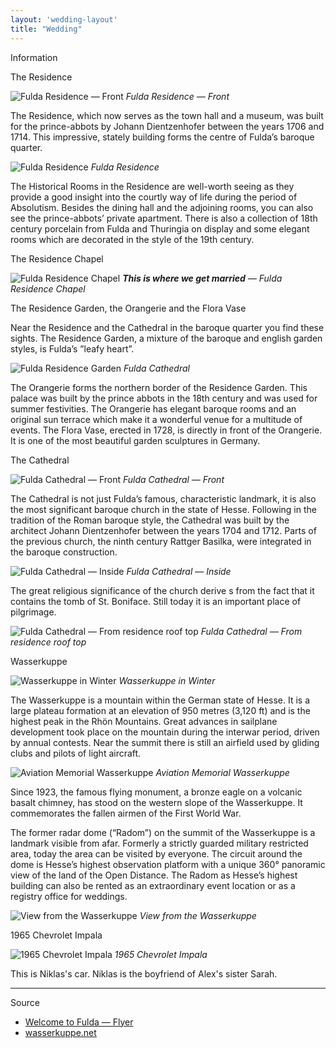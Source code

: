 ```yaml
---
layout: 'wedding-layout'
title: "Wedding"
---
```



<Heading as="h1" query="info" className="font-serif">Information</Heading>

<Heading as="h2" query="residence" className="font-serif">The Residence</Heading>

![Fulda Residence &mdash; Front](/static/img/wedding/fulda-stadtschloss-front.jpg)
*Fulda Residence &mdash; Front*

The Residence, which now serves as the town hall and a museum, was built for the prince-abbots by Johann Dientzenhofer between the years 1706 and 1714. This impressive, stately building forms the centre of Fulda’s baroque quarter.

![Fulda Residence](/static/img/wedding/stadtschloss.jpg)
*Fulda Residence*

The Historical Rooms in the Residence are well-worth seeing as they provide a good insight into the courtly way of life during the period of Absolutism. Besides the dining hall and the adjoining rooms, you can also see the prince-abbots’ private apartment. There is also a collection of 18th century porcelain from Fulda and Thuringia on display and some elegant rooms which are decorated in the style of the 19th century.

<Heading as="h3" query="residence-chapel" className="font-serif">The Residence Chapel</Heading>

![Fulda Residence Chapel](/static/img/wedding/schlosskapelle.jpg)
_**This is where we get married** &mdash; Fulda Residence Chapel_

<Heading as="h2" query="residence-garden" className="font-serif">The Residence Garden, the Orangerie and the Flora Vase</Heading>

Near the Residence and the Cathedral in the baroque quarter you find these sights. The Residence Garden, a mixture of the baroque and english garden styles, is Fulda’s ”leafy heart”.

![Fulda Residence Garden](/static/img/wedding/fulda-schlossgarten.jpg)
*Fulda Cathedral*

The Orangerie forms the northern border of the Residence Garden. This palace was built by the prince abbots in the 18th century and was used for summer festivities. The Orangerie has elegant baroque rooms and an original sun terrace which make it a wonderful venue for a multitude of events. The Flora Vase, erected in 1728, is directly in front of the Orangerie. It is one of the most beautiful garden sculptures in Germany.

<Heading as="h2" query="cathedral" className="font-serif">The Cathedral</Heading>

![Fulda Cathedral &mdash; Front](/static/img/wedding/fulda-cathedral-outside.jpg)
*Fulda Cathedral &mdash; Front*

The Cathedral is not just Fulda’s famous, characteristic landmark, it is also the most significant baroque church in the state of Hesse. Following in the tradition of the Roman baroque style, the Cathedral was built by the architect Johann Dientzenhofer between the years 1704 and 1712. Parts of the previous church, the ninth century Rattger Basilka, were integrated in the baroque construction.

![Fulda Cathedral &mdash; Inside](/static/img/wedding/fulda-cathedral-inside.jpg)
*Fulda Cathedral &mdash; Inside*

The great religious significance of the church derive s from the fact that it contains the tomb of St. Boniface. Still today it is an important place of pilgrimage.

![Fulda Cathedral &mdash; From residence roof top](/static/img/wedding/fulda-cathedral-far.jpg)
*Fulda Cathedral &mdash; From residence roof top*

<Heading as="h2" query="wasserkuppe" className="font-serif">Wasserkuppe</Heading>

![Wasserkuppe in Winter](/static/img/wedding/wasserkuppe-winter.jpg)
*Wasserkuppe in Winter*

The Wasserkuppe is a mountain within the German state of Hesse. It is a large plateau formation at an elevation of 950 metres (3,120 ft) and is the highest peak in the Rhön Mountains. Great advances in sailplane development took place on the mountain during the interwar period, driven by annual contests. Near the summit there is still an airfield used by gliding clubs and pilots of light aircraft.

![Aviation Memorial Wasserkuppe](/static/img/wedding/wasserkuppe-eagle.jpg)
*Aviation Memorial Wasserkuppe*

Since 1923, the famous flying monument, a bronze eagle on a volcanic basalt chimney, has stood on the western slope of the Wasserkuppe. It commemorates the fallen airmen of the First World War.

The former radar dome (“Radom”) on the summit of the Wasserkuppe is a landmark visible from afar. Formerly a strictly guarded military restricted area, today the area can be visited by everyone. The circuit around the dome is Hesse’s highest observation platform with a unique 360° panoramic view of the land of the Open Distance. The Radom as Hesse’s highest building can also be rented as an extraordinary event location or as a registry office for weddings.

![View from the Wasserkuppe](/static/img/wedding/view-wasserkuppe.jpg)
*View from the Wasserkuppe*

<Heading as="h2" query="impala" className="font-serif">1965 Chevrolet Impala</Heading>

![1965 Chevrolet Impala](/static/img/wedding/impala.jpg)
*1965 Chevrolet Impala*

This is Niklas's car. Niklas is the boyfriend of Alex's sister Sarah.

---

<Heading as="h3" query="source" className="font-serif">Source</Heading>

- [Welcome to Fulda &mdash; Flyer](https://www.tourismus-fulda.de/fileadmin/user_upload/tourismus-fulda.de/dateien/Englisch_FD_Willkommen.pdf)
- [wasserkuppe.net](https://wasserkuppe.net/en/)
